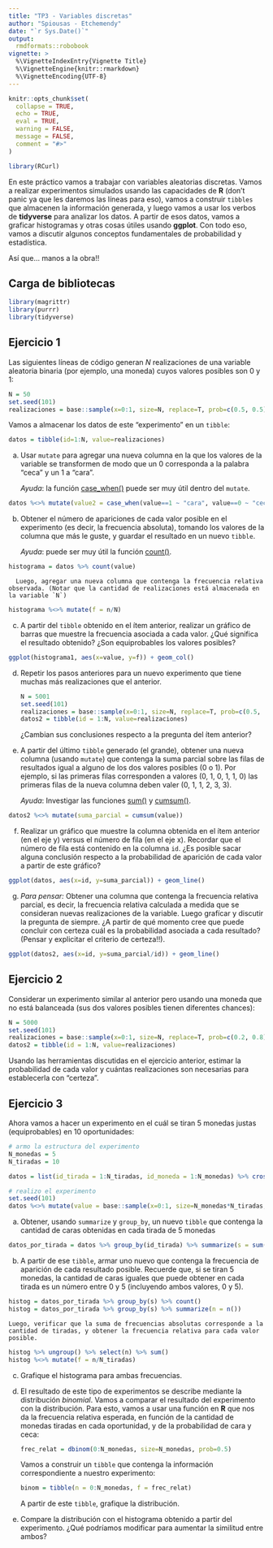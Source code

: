 ```yaml
---
title: "TP3 - Variables discretas"
author: "Spiousas - Etchemendy"
date: "`r Sys.Date()`"
output: 
  rmdformats::robobook
vignette: >
  %\VignetteIndexEntry{Vignette Title}
  %\VignetteEngine{knitr::rmarkdown}
  %\VignetteEncoding{UTF-8}
---
```


```r
knitr::opts_chunk$set(
  collapse = TRUE,
  echo = TRUE, 
  eval = TRUE,
  warning = FALSE,
  message = FALSE,
  comment = "#>"
)

library(RCurl)
```

En este práctico vamos a trabajar con variables aleatorias discretas. Vamos a realizar experimentos simulados usando las capacidades de **R** (don't panic ya que les daremos las líneas para eso), vamos a construir `tibbles` que almacenen la información generada, y luego vamos a usar los verbos de **tidyverse** para analizar los datos. A partir de esos datos, vamos a graficar histogramas y otras cosas útiles usando **ggplot**. Con todo eso, vamos a discutir algunos conceptos fundamentales de probabilidad y estadística.

Así que... manos a la obra!!

## Carga de bibliotecas

```r
library(magrittr)
library(purrr)
library(tidyverse)
```

## Ejercicio 1

Las siguientes líneas de código generan *N* realizaciones de una variable aleatoria binaria (por ejemplo, una moneda) cuyos valores posibles son 0 y 1:

```r
N = 50
set.seed(101)
realizaciones = base::sample(x=0:1, size=N, replace=T, prob=c(0.5, 0.5))
```

Vamos a almacenar los datos de este "experimento" en un `tibble`:

```r
datos = tibble(id=1:N, value=realizaciones)
```

a) Usar `mutate` para agregar una nueva columna en la que los valores de la variable se transformen de modo que un 0 corresponda a la palabra "ceca" y un 1 a "cara".

      *Ayuda*: la función [case_when()](https://www.rdocumentation.org/packages/dplyr/versions/0.7.8/topics/case_when) puede ser muy útil dentro del `mutate`.

```r
datos %<>% mutate(value2 = case_when(value==1 ~ "cara", value==0 ~ "ceca"))
```

b) Obtener el número de apariciones de cada valor posible en el experimento (es decir, la frecuencia absoluta), tomando los valores de la columna que más le guste, y guardar el resultado en un nuevo `tibble`.

      *Ayuda*: puede ser muy útil la función [count()](https://dplyr.tidyverse.org/reference/count.html).

```r
histograma = datos %>% count(value)
```

      Luego, agregar una nueva columna que contenga la frecuencia relativa observada. (Notar que la cantidad de realizaciones está almacenada en la variable `N`)

```r
histograma %<>% mutate(f = n/N)
```

c) A partir del `tibble` obtenido en el ítem anterior, realizar un gráfico de barras que muestre la frecuencia asociada a cada valor. ¿Qué significa el resultado obtenido? ¿Son equiprobables los valores posibles?

```r
ggplot(histograma1, aes(x=value, y=f)) + geom_col()
```

d) Repetir los pasos anteriores para un nuevo experimento que tiene muchas más realizaciones que el anterior. 

    ```r
    N = 5001
    set.seed(101)
    realizaciones = base::sample(x=0:1, size=N, replace=T, prob=c(0.5, 0.5))
    datos2 = tibble(id = 1:N, value=realizaciones)
    ```

      ¿Cambian sus conclusiones respecto a la pregunta del ítem anterior?

e) A partir del último `tibble` generado (el grande), obtener una nueva columna (usando `mutate`) que contenga la suma parcial sobre las filas de resultados igual a alguno de los dos valores posibles (0 o 1). Por ejemplo, si las primeras filas corresponden a valores (0, 1, 0, 1, 1, 0) las primeras filas de la nueva columna deben valer (0, 1, 1, 2, 3, 3). 

      *Ayuda*: Investigar las funciones [sum()](https://www.rdocumentation.org/packages/base/versions/3.6.2/topics/sum) y [cumsum()](https://www.rdocumentation.org/packages/base/versions/3.6.2/topics/cumsum).


```r
datos2 %<>% mutate(suma_parcial = cumsum(value))
```

f) Realizar un gráfico que muestre la columna obtenida en el ítem anterior (en el eje y) versus el número de fila (en el eje x). Recordar que el número de fila está contenido en la columna `id`. ¿Es posible sacar alguna conclusión respecto a la probabilidad de aparición de cada valor a partir de este gráfico?

```r
ggplot(datos, aes(x=id, y=suma_parcial)) + geom_line()
```

g) *Para pensar:* Obtener una columna que contenga la frecuencia relativa parcial, es decir, la frecuencia relativa calculada a medida que se consideran nuevas realizaciones de la variable. Luego grafícar y discutir la pregunta de siempre. ¿A partir de qué momento cree que puede concluir con certeza cuál es la probabilidad asociada a cada resultado? (Pensar y explicitar el criterio de certeza!!).

```r
ggplot(datos2, aes(x=id, y=suma_parcial/id)) + geom_line()
```

## Ejercicio 2

Considerar un experimento similar al anterior pero usando una moneda que no está balanceada (sus dos valores posibles tienen diferentes chances):

```r
N = 5000
set.seed(101)
realizaciones = base::sample(x=0:1, size=N, replace=T, prob=c(0.2, 0.8))
datos2 = tibble(id = 1:N, value=realizaciones)
```

Usando las herramientas discutidas en el ejercicio anterior, estimar la probabilidad de cada valor y cuántas realizaciones son necesarias para establecerla con "certeza".

## Ejercicio 3

Ahora vamos a hacer un experimento en el cuál se tiran 5 monedas justas (equiprobables) en 10 oportunidades:

```r
# armo la estructura del experimento
N_monedas = 5
N_tiradas = 10

datos = list(id_tirada = 1:N_tiradas, id_moneda = 1:N_monedas) %>% cross_df() %>% arrange(id_tirada)

# realizo el experimento
set.seed(101)
datos %<>% mutate(value = base::sample(x=0:1, size=N_monedas*N_tiradas, replace=T, prob=c(0.5, 0.5)))
```

a) Obtener, usando `summarize` y `group_by`, un nuevo `tibble` que contenga la cantidad de caras obtenidas en cada tirada de 5 monedas

```r
datos_por_tirada = datos %>% group_by(id_tirada) %>% summarize(s = sum(value))
```

b) A partir de ese `tibble`, armar uno nuevo que contenga la frecuencia de aparición de cada resultado posible. Recuerde que, si se tiran 5 monedas, la cantidad de caras iguales que puede obtener en cada tirada es un número entre 0 y 5 (incluyendo ambos valores, 0 y 5). 

```r
histog = datos_por_tirada %>% group_by(s) %>% count()
histog = datos_por_tirada %>% group_by(s) %>% summarize(n = n())
```

    Luego, verificar que la suma de frecuencias absolutas corresponde a la cantidad de tiradas, y obtener la frecuencia relativa para cada valor posible.

```r
histog %>% ungroup() %>% select(n) %>% sum()
histog %<>% mutate(f = n/N_tiradas)
```

c) Grafique el histograma para ambas frecuencias.

d) El resultado de este tipo de experimentos se describe mediante la distribución *binomial*. Vamos a comparar el resultado del experimento con la distribución. Para esto, vamos a usar una función en **R** que nos da la frecuencia relativa esperada, en función de la cantidad de monedas tiradas en cada oportunidad, y de la probabilidad de cara y ceca:

    ```r
    frec_relat = dbinom(0:N_monedas, size=N_monedas, prob=0.5)
    ```

    Vamos a construir un `tibble` que contenga la información correspondiente a nuestro experimento:

    ```r
    binom = tibble(n = 0:N_monedas, f = frec_relat)
    ```

    A partir de este `tibble`, grafique la distribución.

e) Compare la distribución con el histograma obtenido a partir del experimento. ¿Qué podríamos modificar para aumentar la similitud entre ambos?


















